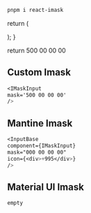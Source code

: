          
```css filename="install"  copy
pnpm i react-imask
```


  return (
    <div className="">
      <IMaskInput mask="500 00 00 00" className={styles.imask}/>
    </div>
  );
}

  return <ImaskCustomInput />
          500 00 00 00 

## Custom Imask
```css filename="Custom Use Example Imask"  copy
<IMaskInput
mask='500 00 00 00'
/>
```
## Mantine Imask
```css filename="Mantine Use Case"  copy
<InputBase
component={IMaskInput}
mask="000 00 00 00"
icon={<div>+995</div>}
/>
```

## Material UI Imask
```css filename="Material Ui Use Case"  copy
empty
```